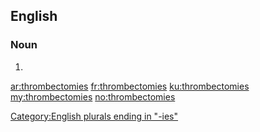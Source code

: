 ==English==

===Noun===
{{head|en|plural}}

# {{plural of|thrombectomy|lang=en}}

[[Category:English plurals ending in "-ies"]]

[[ar:thrombectomies]]
[[fr:thrombectomies]]
[[ku:thrombectomies]]
[[my:thrombectomies]]
[[no:thrombectomies]]